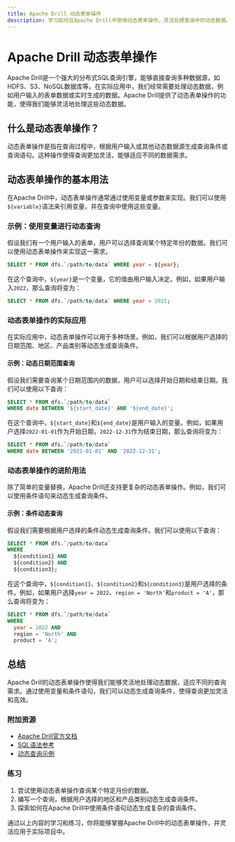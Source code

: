 ```yaml
---
title: Apache Drill 动态表单操作
description: 学习如何在Apache Drill中使用动态表单操作，灵活处理查询中的动态数据。
---
```


# Apache Drill 动态表单操作

Apache Drill是一个强大的分布式SQL查询引擎，能够直接查询多种数据源，如HDFS、S3、NoSQL数据库等。在实际应用中，我们经常需要处理动态数据，例如用户输入的表单数据或实时生成的数据。Apache Drill提供了动态表单操作的功能，使得我们能够灵活地处理这些动态数据。

## 什么是动态表单操作？

动态表单操作是指在查询过程中，根据用户输入或其他动态数据源生成查询条件或查询语句。这种操作使得查询更加灵活，能够适应不同的数据需求。

## 动态表单操作的基本用法

在Apache Drill中，动态表单操作通常通过使用变量或参数来实现。我们可以使用`${variable}`语法来引用变量，并在查询中使用这些变量。

### 示例：使用变量进行动态查询

假设我们有一个用户输入的表单，用户可以选择查询某个特定年份的数据。我们可以使用动态表单操作来实现这一需求。

```sql
SELECT * FROM dfs.`/path/to/data` WHERE year = ${year};
```

在这个查询中，`${year}`是一个变量，它的值由用户输入决定。例如，如果用户输入`2022`，那么查询将变为：

```sql
SELECT * FROM dfs.`/path/to/data` WHERE year = 2022;
```

### 动态表单操作的实际应用

在实际应用中，动态表单操作可以用于多种场景。例如，我们可以根据用户选择的日期范围、地区、产品类别等动态生成查询条件。

#### 示例：动态日期范围查询

假设我们需要查询某个日期范围内的数据，用户可以选择开始日期和结束日期。我们可以使用以下查询：

```sql
SELECT * FROM dfs.`/path/to/data` 
WHERE date BETWEEN '${start_date}' AND '${end_date}';
```

在这个查询中，`${start_date}`和`${end_date}`是用户输入的变量。例如，如果用户选择`2022-01-01`作为开始日期，`2022-12-31`作为结束日期，那么查询将变为：

```sql
SELECT * FROM dfs.`/path/to/data` 
WHERE date BETWEEN '2022-01-01' AND '2022-12-31';
```

### 动态表单操作的进阶用法

除了简单的变量替换，Apache Drill还支持更复杂的动态表单操作。例如，我们可以使用条件语句来动态生成查询条件。

#### 示例：条件动态查询

假设我们需要根据用户选择的条件动态生成查询条件。我们可以使用以下查询：

```sql
SELECT * FROM dfs.`/path/to/data` 
WHERE 
  ${condition1} AND 
  ${condition2} AND 
  ${condition3};
```

在这个查询中，`${condition1}`、`${condition2}`和`${condition3}`是用户选择的条件。例如，如果用户选择`year = 2022`、`region = 'North'`和`product = 'A'`，那么查询将变为：

```sql
SELECT * FROM dfs.`/path/to/data` 
WHERE 
  year = 2022 AND 
  region = 'North' AND 
  product = 'A';
```

## 总结

Apache Drill的动态表单操作使得我们能够灵活地处理动态数据，适应不同的查询需求。通过使用变量和条件语句，我们可以动态生成查询条件，使得查询更加灵活和高效。

### 附加资源

- [Apache Drill官方文档](https://drill.apache.org/docs/)
- [SQL语法参考](https://drill.apache.org/docs/sql-reference/)
- [动态查询示例](https://drill.apache.org/docs/querying-dynamic-data/)

### 练习

1. 尝试使用动态表单操作查询某个特定月份的数据。
2. 编写一个查询，根据用户选择的地区和产品类别动态生成查询条件。
3. 探索如何在Apache Drill中使用条件语句动态生成复杂的查询条件。

通过以上内容的学习和练习，你将能够掌握Apache Drill中的动态表单操作，并灵活应用于实际项目中。